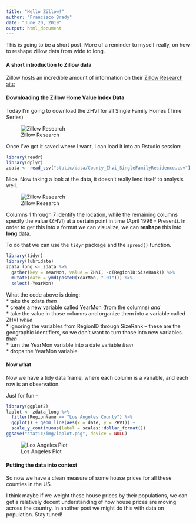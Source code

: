 ```yaml
---
title: "Hello Zillow!"
author: "Francisco Brady"
date: "June 20, 2019"
output: html_document
---
```


This is going to be a short post. More of a reminder to myself really, on how to reshape zillow data from wide to long. 

#### A short introduction to Zillow data

Zillow hosts an incredible amount of information on their [Zillow Research site](https://www.zillow.com/research/data/)

#### Downloading the Zillow Home Value Index Data

Today I'm going to download the ZHVI for all Single Family Homes (Time Series)  

![Zillow Research](static/img/sfhomes.JPG)

Once I've got it saved where I want, I can load it into an Rstudio session:  

```r
library(readr)
library(dplyr)
zdata <- read_csv("static/data/County_Zhvi_SingleFamilyResidence.csv")

```

Nice. Now taking a look at the data, it doesn't really lend itself to analysis well.  

![Zillow Research](static/img/zdata.jpg)  

Columns 1 through 7 identify the location, while the remaining columns specify the value (ZHVI) at a certain point in time (April 1996 - Present). In order to get this into a format we can visualize, we can **reshape** this into **long** data. 

To do that we can use the `tidyr` package and the `spread()` function. 

```r
library(tidyr)
library(lubridate)
zdata_long <- zdata %>% 
  gather(key = YearMon, value = ZHVI, -c(RegionID:SizeRank)) %>%
  mutate(date = ymd(paste0(YearMon, "-01"))) %>%
  select(-YearMon)
```
What the code above is doing:  
* take the zdata *then*  
* create a new variable called YearMon (from the columns) *and*  
* take the value in those columns and organize them into a variable called ZHVI *while*  
* ignoring the variables from RegionID through SizeRank -- these are the geographic identifiers, so we don't want to turn those into new variables. *then*  
* turn the YearMon variable into a date variable *then*  
* drops the YearMon variable  


#### Now what

Now we have a tidy data frame, where each column is a variable, and each row is an observation. 

Just for fun -- 

```r
library(ggplot2)
laplot <- zdata_long %>%
  filter(RegionName == "Los Angeles County") %>%
  ggplot() + geom_line(aes(x = date, y = ZHVI)) +
  scale_y_continuous(label = scales::dollar_format()) 
ggsave("static/img/laplot.png", device = NULL)
```
![Los Angeles Plot](static/img/laplot.png)


#### Putting the data into context

So now we have a clean measure of some house prices for all these counties in the US.  

I think maybe if we weight these house prices by their populations, we can get a relatively decent understanding of how house prices are moving across the country. In another post we might do this with data on population. Stay tuned!
